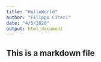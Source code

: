 ```yaml
---
title: "HelloWorld"
author: "Filippo Ciceri"
date: "4/5/2020"
output: html_document
---
```


## This is a markdown file
